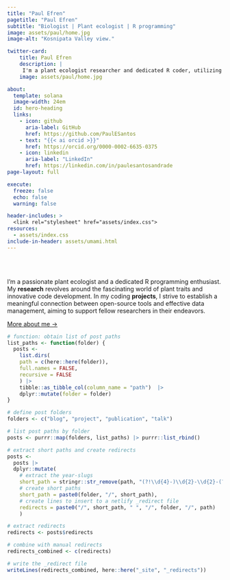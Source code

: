 ```yaml
---
title: "Paul Efren"
pagetitle: "Paul Efren"
subtitle: "Biologist | Plant ecologist | R programming"
image: assets/paul/home.jpg
image-alt: "Kosnipata Valley view."

twitter-card:
    title: Paul Efren
    description: |
     I'm a plant ecologist researcher and dedicated R coder, utilizing programming and data science to support and advance biodiversity research.
    image: assets/paul/home.jpg

about:
  template: solana
  image-width: 24em
  id: hero-heading
  links:
    - icon: github
      aria-label: GitHub
      href: https://github.com/PaulESantos
    - text: "{{< ai orcid >}}"
      href: https://orcid.org/0000-0002-6635-0375
    - icon: linkedin
      aria-label: "LinkedIn"
      href: https://linkedin.com/in/paulesantosandrade
page-layout: full

execute: 
  freeze: false
  echo: false
  warning: false

header-includes: >
  <link rel="stylesheet" href="assets/index.css">
resources:
  - assets/index.css
include-in-header: assets/umami.html
---
```


<br><br>


::: {#hero-heading}

I'm a passionate plant ecologist and a dedicated R programming enthusiast.<br>My **research** revolves around the fascinating world of plant traits and innovative code development. In my coding **projects**, I strive to establish a meaningful connection between open-source tools and effective data management, aiming to support fellow researchers in their endeavors.

[More about me &rarr;](/about){.about-links .subtitle}

:::
<!-- hero-heading -->

```r

# function: obtain list of post paths
list_paths <- function(folder) {
  posts <-
    list.dirs(
    path = c(here::here(folder)),
    full.names = FALSE,
    recursive = FALSE
    ) |> 
    tibble::as_tibble_col(column_name = "path")  |>
    dplyr::mutate(folder = folder)
}

# define post folders
folders <- c("blog", "project", "publication", "talk")

# list post paths by folder
posts <- purrr::map(folders, list_paths) |> purrr::list_rbind()

# extract short paths and create redirects
posts <- 
  posts |> 
  dplyr::mutate(
    # extract the year-slugs
    short_path = stringr::str_remove(path, "(?!\\d{4}-)\\d{2}-\\d{2}-(?!\\d)"),
    # create short paths
    short_path = paste0(folder, "/", short_path),
    # create lines to insert to a netlify _redirect file
    redirects = paste0("/", short_path, " ", "/", folder, "/", path)
    )

# extract redirects
redirects <- posts$redirects

# combine with manual redirects
redirects_combined <- c(redirects)

# write the _redirect file
writeLines(redirects_combined, here::here("_site", "_redirects"))
```
